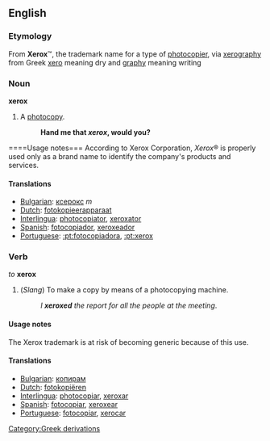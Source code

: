 ==English==
===Etymology===
From '''Xerox'''&#8482;, the trademark name for a type of [[photocopier]], via [[xerography]] from Greek [[xero]] meaning dry and [[graphy]] meaning writing

===Noun===
'''xerox'''
# A [[photocopy]].
#: '''Hand me that ''xerox'', would you?'''

====Usage notes===
According to Xerox Corporation, ''Xerox''&reg; is properly used only as a brand name to identify the company's products and services.

====Translations====

*[[Bulgarian]]: [[ксерокс]] ''m''
*[[Dutch]]: [[fotokopieerapparaat]]
*[[Interlingua]]: [[photocopiator]], [[xeroxator]]
*[[Spanish]]: [[fotocopiador]], [[xeroxeador]]
*[[Portuguese]]: [[:pt:fotocopiadora]], [[:pt:xerox]]

===Verb===
''to'' '''xerox'''
#(''Slang'') To make a copy by means of a photocopying machine.
#:''I '''xeroxed''' the report for all the people at the meeting''.

====Usage notes====
The Xerox trademark is at risk of becoming generic because of this use.

====Translations====
*[[Bulgarian]]: [[копирам]]
*[[Dutch]]: [[fotokopiëren]]
*[[Interlingua]]: [[photocopiar]], [[xeroxar]]
*[[Spanish]]: [[fotocopiar]], [[xeroxear]]
*[[Portuguese]]: [[fotocopiar]], [[xerocar]]
[[Category:Greek derivations]]